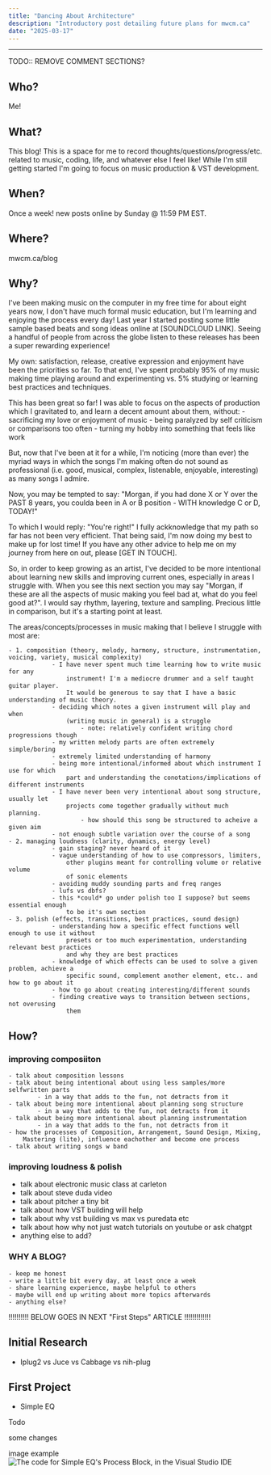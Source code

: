 ```yaml
---
title: "Dancing About Architecture"
description: "Introductory post detailing future plans for mwcm.ca"
date: "2025-03-17"
---
```



---


TODO:: REMOVE COMMENT SECTIONS?


## Who? 
Me!

## What?
This blog! This is a space for me to record thoughts/questions/progress/etc.
related to music, coding, life, and whatever else I feel like! While I'm still 
getting started I'm going to focus on music production & VST development.

## When?
Once a week! new posts online by Sunday @ 11:59 PM EST.

## Where?
mwcm.ca/blog

## Why?
I've been making music on the computer in my free time for about eight years
now, I don't have much formal music education, but I'm learning and enjoying
the process every day! Last year I started posting some little sample based
beats and song ideas online at [SOUNDCLOUD LINK]. Seeing a handful of people
from across the globe listen to these releases has been a super rewarding 
experience!

My own: satisfaction, release, creative expression and enjoyment have been the
priorities so far. To that end, I've spent probably 95% of my music making time
playing around and experimenting vs. 5% studying or learning best practices
and techniques. 

This has been great so far! I was able to focus on the aspects of production 
which I gravitated to, and learn a decent amount about them, without:
	- sacrificing my love or enjoyment of music
	-	being paralyzed by self criticism or comparisons too often
	- turning my hobby into something that feels like work

But, now that I've been at it for a while, I'm noticing (more than ever) the
myriad ways in which the songs I'm making often do not sound as professional
(i.e. good, musical, complex, listenable, enjoyable, interesting) as many songs
I admire. 

Now, you may be tempted to say: "Morgan, if you had done X or Y over the PAST
8 years, you coulda been in A or B position - WITH knowledge C or D, TODAY!"

To which I would reply: "You're right!" I fully ackknowledge that my path
so far has not been very efficient. That being said, I'm now doing my best
to make up for lost time! If you have any other advice to help me on my journey
from here on out, please [GET IN TOUCH].

So, in order to keep growing as an artist, I've decided to be more intentional
about learning new skills and improving current ones, especially in areas I 
struggle with. When you see this next section you may say "Morgan, if these are
all the aspects of music making you feel bad at, what do you feel good at?".
I would say rhythm, layering, texture and sampling. Precious little in
comparison, but it's a starting point at least.

The areas/concepts/processes in music making that I believe
I struggle with most are:

	- 1. composition (theory, melody, harmony, structure, instrumentation, voicing, variety, musical complexity)
				- I have never spent much time learning how to write music for any
					instrument! I'm a mediocre drummer and a self taught guitar player.
					It would be generous to say that I have a basic understanding of music theory.
				- deciding which notes a given instrument will play and when
					(writing music in general) is a struggle
						- note: relatively confident writing chord progressions though 
				- my written melody parts are often extremely simple/boring
				- extremely limited understanding of harmony
				- being more intentional/informed about which instrument I use for which
					part and understanding the conotations/implications of different instruments
				- I have never been very intentional about song structure, usually let
					projects come together gradually without much planning.
						- how should this song be structured to acheive a given aim
				- not enough subtle variation over the course of a song 
	- 2. managing loudness (clarity, dynamics, energy level)
				- gain staging? never heard of it
				- vague understanding of how to use compressors, limiters,
					other plugins meant for controlling volume or relative volume
					of sonic elements
				- avoiding muddy sounding parts and freq ranges
				- lufs vs dbfs?
				- this *could* go under polish too I suppose? but seems essential enough
					to be it's own section
	- 3. polish (effects, transitions, best practices, sound design)
				- understanding how a specific effect functions well enough to use it without
					presets or too much experimentation, understanding relevant best practices
					and why they are best practices 
				- knowledge of which effects can be used to solve a given problem, achieve a
					specific sound, complement another element, etc.. and how to go about it
				- how to go about creating interesting/different sounds
				- finding creative ways to transition between sections, not overusing
					them

## How?

### improving composiiton
	- talk about composition lessons
	- talk about being intentional about using less samples/more selfwritten parts
			- in a way that adds to the fun, not detracts from it
	- talk about being more intentional about planning song structure 
			- in a way that adds to the fun, not detracts from it
	- talk about being more intentional about planning instrumentation
			- in a way that adds to the fun, not detracts from it
	- how the processes of Composition, Arrangement, Sound Design, Mixing,
		Mastering (lite), influence eachother and become one process
	- talk about writing songs w band

### improving loudness & polish 
- talk about electronic music class at carleton
- talk about steve duda video
- talk about pitcher a tiny bit
- talk about how VST building will help
- talk about why vst building vs max vs puredata etc
- talk about how why not just watch tutorials on youtube or ask chatgpt
- anything else to add?

### WHY A BLOG?
	- keep me honest
	- write a little bit every day, at least once a week
	- share learning experience, maybe helpful to others
	- maybe will end up writing about more topics afterwards
	- anything else?


!!!!!!!!!! BELOW GOES IN NEXT "First Steps" ARTICLE !!!!!!!!!!!!!

## Initial Research

- Iplug2 vs Juce vs Cabbage vs nih-plug

## First Project
- Simple EQ

Todo


some changes

image example
![The code for Simple EQ's Process Block, in the Visual Studio IDE](process_block.png)
